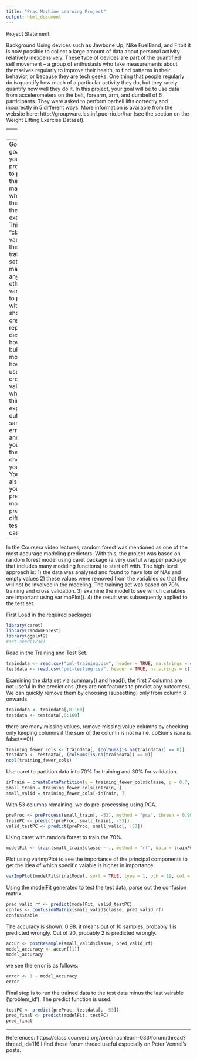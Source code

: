 ```yaml
---
title: "Prac Machine Learning Project"
output: html_document
---
```

Project Statement: 

Background 
Using devices such as Jawbone Up, Nike FuelBand, and Fitbit it is now possible to collect a large amount of data about personal activity relatively inexpensively. These type of devices are part of the quantified self movement – a group of enthusiasts who take measurements about themselves regularly to improve their health, to find patterns in their behavior, or because they are tech geeks. One thing that people regularly do is quantify how much of a particular activity they do, but they rarely quantify how well they do it. In this project, your goal will be to use data from accelerometers on the belt, forearm, arm, and dumbell of 6 participants. They were asked to perform barbell lifts correctly and incorrectly in 5 different ways. More information is available from the website here: http://groupware.les.inf.puc-rio.br/har (see the section on the Weight Lifting Exercise Dataset).

---
Data 

The training data for this project are available here: 
https://d396qusza40orc.cloudfront.net/predmachlearn/pml-training.csv

The test data are available here: 
https://d396qusza40orc.cloudfront.net/predmachlearn/pml-testing.csv

---
Goal
The goal of your project is to predict the manner in which they did the exercise. This is the "classe" variable in the training set. You may use any of the other variables to predict with. You should create a report describing how you built your model, how you used cross validation, what you think the expected out of sample error is, and why you made the choices you did. You will also use your prediction model to predict 20 different test cases. 

---

In the Coursera video lectures, random forest was mentioned as one of the most accurage modeling predictors. With this, the project was based on random forest model using caret package (a very useful wrapper package that includes many modeling functions) to start off with. The high-level approach is: 
1) the data was analysed and found to have lots of NAs and empty values
2) these values were removed from the variables so that they will not be involved in the modeling. The training set was based on 70% training and cross validation. 
3) examine the model to see which cariables are important using varImpPlot().
4) the result was subsequently applied to the test set. 

First Load in the required packages
```r
library(caret)
library(randomForest)
library(ggplot2)
#set.seed(1234)
```

Read in the Training and Test Set.
```r
traindata <- read.csv("pml-training.csv", header = TRUE, na.strings = c("NA", ""))
testdata <- read.csv("pml-testing.csv", header = TRUE, na.strings = c("NA", ""))
```

Examining the data set via summary() and head(), the first 7 columns are not useful in the predictions (they are not features to predict any outcomes). We can quickly remove them by choosing (subsetting) only from column 8 onwards. 
```r
traindata <- traindata[,8:160]
testdata <- testdata[,8:160]
```


there are many missing values, remove missing value columns by checking only keeping columns if the sum of the column is not na (ie. colSums is.na is false(==0))
```r
training_fewer_cols <- traindata[, (colSums(is.na(traindata)) == 0)]
testdata <- testdata[, (colSums(is.na(traindata)) == 0)]
ncol(training_fewer_cols)
```

Use caret to partition data into 70% for training and 30% for validation.
```r
inTrain = createDataPartition(y = training_fewer_cols$classe, p = 0.7, list = FALSE)
small_train = training_fewer_cols[inTrain, ]
small_valid = training_fewer_cols[-inTrain, ]
```

WIth 53 columns remaining, we do pre-processing using PCA. 
```r
preProc <- preProcess(small_train[, -53], method = "pca", thresh = 0.99)
trainPC <- predict(preProc, small_train[, -53])
valid_testPC <- predict(preProc, small_valid[, -53])
```

Using caret with random forest to train the 70%.
```r
modelFit <- train(small_train$classe ~ ., method = "rf", data = trainPC, trControl = trainControl(method = "cv", number = 4), importance = TRUE)
```

Plot using varImpPlot to see the importance of the principal components to get the idea of which specific vaiable is higher in importance.  
```r
varImpPlot(modelFit$finalModel, sort = TRUE, type = 1, pch = 19, col = 1, cex = 1, main = "Importance of the Individual Principal Components")
```

Using the modelFit generated to test the test data, parse out the confusion matrix. 
```r
pred_valid_rf <- predict(modelFit, valid_testPC)
confus <- confusionMatrix(small_valid$classe, pred_valid_rf)
confus$table
```

The accuracy is shown: 0.98. it means out of 10 samples, probably 1 is predicted wrongly. Out of 20, probably 2 is predicted wrongly. 
```r
accur <- postResample(small_valid$classe, pred_valid_rf)
model_accuracy <- accur[[1]]
model_accuracy
```

we see the error is as follows: 
```r
error <- 1 - model_accuracy
error
```

Final step is to run the trained data to the test data minus the last vairable ('problem_id'). The predict function is used. 
```r
testPC <- predict(preProc, testdata[, -53])
pred_final <- predict(modelFit, testPC)
pred_final
```



---
References: 
https://class.coursera.org/predmachlearn-033/forum/thread?thread_id=116
I find these forum thread useful especially on Peter Vennel's posts. 

